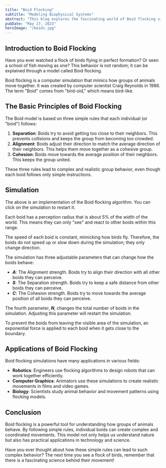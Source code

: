 ```yaml
---
title: "Boid Flocking"
subtitle: "Modeling Biophysical Systems"
abstract: "This blog explores the fascinating world of Boid flocking simulations, a model that helps us understand how groups of animals move together. We will discuss the basic principles behind this model and its applications in various fields."
pubDate: "May 17, 2023"
heroImage: "/boids.jpg"
---
```


## Introduction to Boid Flocking

Have you ever watched a flock of birds flying in perfect formation? Or seen a school of fish moving as one? This behavior is not random; it can be explained through a model called Boid flocking.

Boid flocking is a computer simulation that mimics how groups of animals move together. It was created by computer scientist Craig Reynolds in 1986. The term "Boid" comes from "bird-oid," which means bird-like.

## The Basic Principles of Boid Flocking

The Boid model is based on three simple rules that each individual (or "boid") follows:

1. **Separation**: Boids try to avoid getting too close to their neighbors. This prevents collisions and keeps the group from becoming too crowded.
2. **Alignment**: Boids adjust their direction to match the average direction of their neighbors. This helps them move together as a cohesive group.
3. **Cohesion**: Boids move towards the average position of their neighbors. This keeps the group united.

These three rules lead to complex and realistic group behavior, even though each boid follows only simple instructions.

## Simulation


<Boid />

The above is an implementation of the Boid flocking algorithm. You can click on the simulation to restart it.

Each boid has a perception radius that is about 5% of the width of the world. This means they can only "see" and react to other boids within this range.

The speed of each boid is constant, mimicking how birds fly. Therefore, the boids do not speed up or slow down during the simulation; they only change direction.

The simulation has three adjustable parameters that can change how the boids behave:

- **$A$**: The Alignment strength. Boids try to align their direction with all other boids they can perceive.
- **$S$**: The Separation strength. Boids try to keep a safe distance from other boids they can perceive.
- **$C$**: The Cohesion strength. Boids try to move towards the average position of all boids they can perceive.

The fourth parameter, **$N$**, changes the total number of boids in the simulation. Adjusting this parameter will restart the simulation.

To prevent the boids from leaving the visible area of the simulation, an exponential force is applied to each boid when it gets close to the boundary.

## Applications of Boid Flocking

Boid flocking simulations have many applications in various fields:

- **Robotics**: Engineers use flocking algorithms to design robots that can work together efficiently.
- **Computer Graphics**: Animators use these simulations to create realistic movements in films and video games.
- **Biology**: Scientists study animal behavior and movement patterns using flocking models.

## Conclusion

Boid flocking is a powerful tool for understanding how groups of animals behave. By following simple rules, individual boids can create complex and coordinated movements. This model not only helps us understand nature but also has practical applications in technology and science.

Have you ever thought about how these simple rules can lead to such complex behavior? The next time you see a flock of birds, remember that there is a fascinating science behind their movement!
